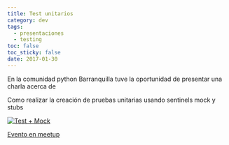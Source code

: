 ```yaml
---
title: Test unitarios
category: dev
tags:
  - presentaciones
  - testing
toc: false
toc_sticky: false
date: 2017-01-30
---
```


En la comunidad python Barranquilla tuve la oportunidad de presentar una charla acerca de

Como realizar la creación de pruebas unitarias usando sentinels mock y stubs

<a href="https://scot3004.github.io/pymock" target="_blank">
  <img src="../img/uploads/screenshot_20181029_235214.png" alt="Test + Mock" />
</a>

[Evento en meetup](https://www.meetup.com/es-ES/pythonbaq/events/237160306/)
